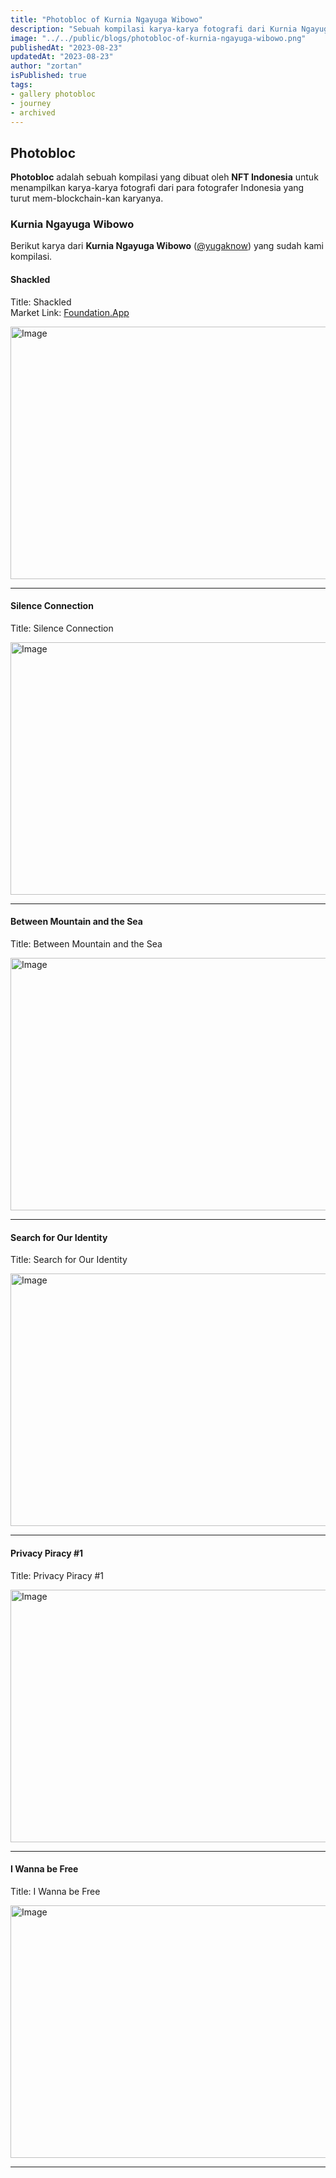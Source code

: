 ```yaml
---
title: "Photobloc of Kurnia Ngayuga Wibowo"
description: "Sebuah kompilasi karya-karya fotografi dari Kurnia Ngayuga Wibowo yang dibuat oleh NFT Indonesia."
image: "../../public/blogs/photobloc-of-kurnia-ngayuga-wibowo.png"
publishedAt: "2023-08-23"
updatedAt: "2023-08-23"
author: "zortan"
isPublished: true
tags:
- gallery photobloc
- journey
- archived
---
```


## Photobloc

**Photobloc** adalah sebuah kompilasi yang dibuat oleh **NFT Indonesia** untuk menampilkan karya-karya fotografi dari para fotografer Indonesia yang turut mem-blockchain-kan karyanya.

### Kurnia Ngayuga Wibowo

Berikut karya dari **Kurnia Ngayuga Wibowo** ([@yugaknow](https://x.com/yugaknow)) yang sudah kami kompilasi.

#### Shackled

Title: Shackled  
Market Link: [Foundation.App](https://foundation.app/mint/eth/0x03F649e477C40b87E9C1D9B2f2491c638bD6c68e/1)

<Image
  src="https://ipfs.io/ipfs/QmdhHaap8KkXqXiPVfnSyiEyDxBaYmfYvvP3sRobT51nP6/photobloc-of-kurnia-ngayuga-wibowo-0.png"
  width="747"
  height="404"
  alt="Image"
  sizes="100vw"
/>

---

#### Silence Connection

Title: Silence Connection  

<Image
  src="https://ipfs.io/ipfs/QmdhHaap8KkXqXiPVfnSyiEyDxBaYmfYvvP3sRobT51nP6/photobloc-of-kurnia-ngayuga-wibowo-1.png"
  width="747"
  height="404"
  alt="Image"
  sizes="100vw"
/>

---

#### Between Mountain and the Sea

Title: Between Mountain and the Sea  

<Image
  src="https://ipfs.io/ipfs/QmdhHaap8KkXqXiPVfnSyiEyDxBaYmfYvvP3sRobT51nP6/photobloc-of-kurnia-ngayuga-wibowo-2.png"
  width="747"
  height="404"
  alt="Image"
  sizes="100vw"
/>

---

#### Search for Our Identity

Title: Search for Our Identity  

<Image
  src="https://ipfs.io/ipfs/QmdhHaap8KkXqXiPVfnSyiEyDxBaYmfYvvP3sRobT51nP6/photobloc-of-kurnia-ngayuga-wibowo-3.gif"
  width="747"
  height="404"
  alt="Image"
  sizes="100vw"
/>

---

#### Privacy Piracy #1

Title: Privacy Piracy #1  

<Image
  src="https://ipfs.io/ipfs/QmdhHaap8KkXqXiPVfnSyiEyDxBaYmfYvvP3sRobT51nP6/photobloc-of-kurnia-ngayuga-wibowo-4.png"
  width="747"
  height="404"
  alt="Image"
  sizes="100vw"
/>

---

#### I Wanna be Free

Title: I Wanna be Free  

<Image
  src="https://ipfs.io/ipfs/QmdhHaap8KkXqXiPVfnSyiEyDxBaYmfYvvP3sRobT51nP6/photobloc-of-kurnia-ngayuga-wibowo-2.png"
  width="747"
  height="404"
  alt="Image"
  sizes="100vw"
/>

---